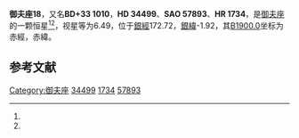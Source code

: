 {{Starbox begin
| name = 御夫座18
}}
{{Starbox observe
| epoch = [[J2000.0|J2000.0]]
| constell = [[御夫座|御夫座]]<ref name=SIMBAD>{{cite web
 | url=http://simbad.u-strasbg.fr/simbad/sim-id?Ident=HR+1734
 | title =Pulsating variable Star
 | publisher=Centre de Données astronomiques de Strasbourg
 | work=SIMBAD
 | accessdate=2012-07-13}}</ref><ref name=DATA>{{cite web
 | url=http://vizier.u-strasbg.fr/viz-bin/VizieR-5?-out.add=.&-source=5050&-corr=PK=HR&-out.max=9999&HR=1734
 | title=VizieR Detailed Page
 | accessdate=2012-07-13
 | archive-date=2016-03-04
 | archive-url=https://web.archive.org/web/20160304234537/http://vizier.u-strasbg.fr/viz-bin/VizieR-5?-out.add=.&-source=5050&-corr=PK=HR&-out.max=9999&HR=1734
 }}</ref>
| 星官 = 
| ra = {{RA|5|19|23.6}}<ref name=SIMBAD /><ref name=DATA />
| dec = {{DEC|+33|59|8}}<ref name=SIMBAD /><ref name=DATA />
| appmag_v = 6.49<ref name=SIMBAD /><ref name=DATA />
}}
{{Starbox character
| class = A7V<ref name=SIMBAD /><ref name=DATA />
| b-v = 0.24<ref name=SIMBAD /><ref name=DATA />
| u-b = 0.1<ref name=SIMBAD /><ref name=DATA />
| r-i = <ref name=SIMBAD /><ref name=DATA />
| variable = 
}}
{{Starbox astrometry
| radial_v = 0.1
| prop_mo_ra = 7
| parallax = 
| p_error = 
}}
{{Starbox catalog
| names =BD+33 1010，[[SAO星表|SAO]] 57893，[[HD星表|HD]] 34499，[[HR星表|HR]] 1734}}
{{Starbox reference |Simbad=HR+1734}}
{{Starbox end}}

'''御夫座18'''，又名'''BD+33 1010'''，'''HD 34499'''、'''SAO 57893'''、'''HR 1734'''，是[[御夫座|御夫座]]的一颗恒星<ref name=SIMBAD /><ref name=DATA />，视星等为6.49，位于[[銀道座標系|銀經]]172.72，[[銀道座標系|銀緯]]-1.92，其[[B1900.0|B1900.0]]坐标为赤經{{RA|5|12|47.8}}，赤緯{{DEC|+33|-1.92|48}}。

== 参考文献 ==
{{reflist}}

{{star-stub}}

{{御夫座恒星}}
[[Category:御夫座|Category:御夫座]]
[[Category:HD和HDE天體|34499]]
[[Category:HR天體|1734]]
[[Category:SAO天體|57893]]